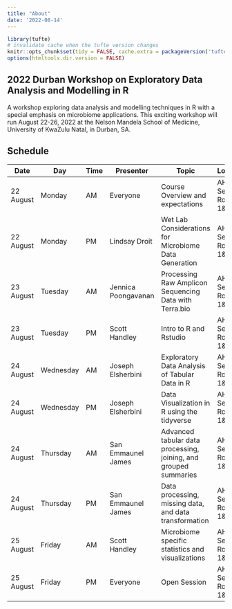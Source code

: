 ```yaml
---
title: "About"
date: '2022-08-14'
---
```


```r
library(tufte)
# invalidate cache when the tufte version changes
knitr::opts_chunk$set(tidy = FALSE, cache.extra = packageVersion('tufte'))
options(htmltools.dir.version = FALSE)
```

## 2022 Durban Workshop on Exploratory Data Analysis and Modelling in R

A workshop exploring data analysis and modelling 
techniques in R with a special emphasis on microbiome applications. This 
exciting workshop will run August 22-26, 2022 at the Nelson Mandela School 
of Medicine, University of KwaZulu Natal, in Durban, SA.


## Schedule 

| Date | Day |Time|Presenter|Topic|Location|
| ------ | ------ | ------ | ------- | ------- | ------- |
| 22 August | Monday | AM | Everyone | Course Overview and expectations | AHRI Seminar Rooms 1&2 |  
| 22 August | Monday | PM | Lindsay Droit | Wet Lab Considerations for Microbiome Data Generation | AHRI Seminar Rooms 1&2 |
| 23 August | Tuesday | AM | Jennica Poongavanan | Processing Raw Amplicon Sequencing Data with Terra.bio  | AHRI Seminar Rooms 1&2 |
| 23 August | Tuesday | PM | Scott Handley | Intro to R and Rstudio  | AHRI Seminar Rooms 1&2 |
| 24 August | Wednesday | AM | Joseph Elsherbini | Exploratory Data Analysis of Tabular Data in R   | AHRI Seminar Rooms 1&2 |
| 24 August | Wednesday | PM | Joseph Elsherbini | Data Visualization in R using the tidyverse   | AHRI Seminar Rooms 1&2 |
| 24 August | Thursday | AM | San Emmaunel James | Advanced tabular data processing, joining, and grouped summaries  | AHRI Seminar Rooms 1&2 |
| 24 August | Thursday | PM | San Emmaunel James | Data processing, missing data, and data transformation  | AHRI Seminar Rooms 1&2 |
| 25 August | Friday | AM | Scott Handley | Microbiome specific statistics and visualizations   | AHRI Seminar Rooms 1&2 |
| 25 August | Friday | PM | Everyone | Open Session  | AHRI Seminar Rooms 1&2 |

